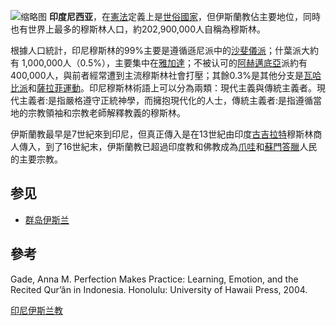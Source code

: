 [[File:Lautze_Mosque.jpg|缩略图]]
'''印度尼西亚'''，在[[憲法|憲法]]定義上是[[世俗國家|世俗國家]]，但伊斯蘭教佔主要地位，同時也有世界上最多的穆斯林人口，約202,900,000人自稱為穆斯林。

根據人口統計，印尼穆斯林的99%主要是遵循遜尼派中的[[沙斐儀派|沙斐儀派]]；什葉派大約有 1,000,000人（0.5%），主要集中在[[雅加達|雅加達]]；不被认可的[[阿赫邁底亞|阿赫邁底亞]]派約有400,000人，與前者經常遭到主流穆斯林社會打壓；其餘0.3%是其他分支是[[瓦哈比派|瓦哈比派]]和[[薩拉菲運動|薩拉菲運動]]。印尼穆斯林術語上可以分為兩類：現代主義與傳統主義者。現代主義者:是指嚴格遵守正統神學，而擁抱現代化的人士，傳統主義者:是指遵循當地的宗教領袖和宗教老師解釋教義的穆斯林。

伊斯蘭教最早是7世紀來到印尼，但真正傳入是在13世紀由印度[[古吉拉特|古吉拉特]]穆斯林商人傳入，到了16世紀末，伊斯蘭教已超過印度教和佛教成為[[爪哇|爪哇]]和[[蘇門答臘|蘇門答臘]]人民的主要宗教。

==参见==
* [[群岛伊斯兰|群岛伊斯兰]]

==參考==
Gade, Anna M. Perfection Makes Practice: Learning, Emotion, and the Recited Qur’ân in Indonesia. Honolulu: University of Hawaii Press, 2004.

{{亚洲题目|伊斯兰教}}

[[Category:印尼伊斯兰教|]]


{{Indonesia-stub}}
{{Islam-stub}}